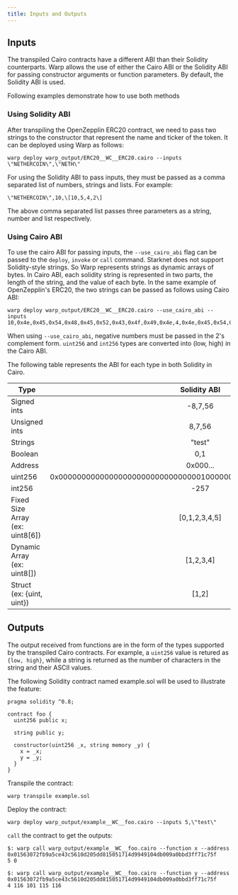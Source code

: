 ```yaml
---
title: Inputs and Outputs
---
```


## Inputs

The transpiled Cairo contracts have a different ABI than their Solidity counterparts. Warp allows the use of either
the Cairo ABI or the Solidity ABI for passing constructor arguments or function parameters. By default, the Solidity ABI
is used.

Following examples demonstrate how to use both methods

### Using Solidity ABI

After transpiling the OpenZepplin ERC20 contract, we need to pass two strings to the constructor that
represent the name and ticker of the token. It can be deployed using Warp as follows:

```
warp deploy warp_output/ERC20__WC__ERC20.cairo --inputs \"NETHERCOIN\",\"NETH\"
```

For using the Solidity ABI to pass inputs, they must be passed as a comma separated list of numbers, strings and lists.
For example:

```
\"NETHERCOIN\",10,\[10,5,4,2\]
```

The above comma separated list passes three parameters as a string, number and list respectively.

### Using Cairo ABI

To use the cairo ABI for passing inputs, the `--use_cairo_abi` flag can be passed to the `deploy`, `invoke` or `call` command.
Starknet does not support Solidity-style strings. So Warp represents strings as dynamic arrays of bytes. In Cairo ABI, each solidity
string is represented in two parts, the length of the string, and the value of each byte.
In the same example of OpenZepplin's ERC20, the two strings can be passed as follows using Cairo ABI:

```
warp deploy warp_output/ERC20__WC__ERC20.cairo --use_cairo_abi --inputs  10,0x4e,0x45,0x54,0x48,0x45,0x52,0x43,0x4f,0x49,0x4e,4,0x4e,0x45,0x54,0x48
```

When using `--use_cairo_abi`, negative numbers must be passed in the 2's complement form.
`uint256` and `int256` types are converted into (low, high) in the Cairo ABI.

The following table represents the ABI for each type in both Solidity in Cairo.

| Type                            |                            Solidity ABI                            |                                                             Cario ABI |
| ------------------------------- | :----------------------------------------------------------------: | --------------------------------------------------------------------: |
| Signed ints                     |                              -8,7,56                               |                                                              248,7,56 |
| Unsigned ints                   |                               8,7,56                               |                                                                8,7,56 |
| Strings                         |                              \"test\"                              |                                                 4,0x74,0x65,0x73,0x74 |
| Boolean                         |                                0,1                                 |                                                                   0,1 |
| Address                         |                              0x000...                              |                                                              0x000... |
| uint256                         | 0x000000000000000000000000000000010000000000000000000000000000000f |                                                                  15,1 |
| int256                          |                                -257                                | 0xfffffffffffffffffffffffffffffeff,0xffffffffffffffffffffffffffffffff |
| Fixed Size Array (ex: uint8[6]) |                          \[0,1,2,3,4,5\]                           |                                                           0,1,2,3,4,5 |
| Dynamic Array (ex: uint8[])     |                            \[1,2,3,4\]                             |                                                             4,1,2,3,4 |
| Struct (ex: {uint, uint})       |                              \[1,2\]                               |                                                                   1,2 |

## Outputs

The output received from functions are in the form of the types supported by the transpiled Cairo contracts.
For example, a `uint256` value is retured as `{low, high}`, while a string is returned as the number of characters in the string
and their ASCII values.

The following Solidity contract named example.sol will be used to illustrate the feature:

```
pragma solidity ^0.8;

contract foo {
  uint256 public x;

  string public y;

  constructor(uint256 _x, string memory _y) {
    x = _x;
    y = _y;
  }
}
```

Transpile the contract:

```
warp transpile example.sol
```

Deploy the contract:

```
warp deploy warp_output/example__WC__foo.cairo --inputs 5,\"test\"
```

`call` the contract to get the outputs:

```
$: warp call warp_output/example__WC__foo.cairo --function x --address 0x01563072fb9a5ce43c5610d205dd815051714d9949104db009a0bbd3ff71c75f
5 0

$: warp call warp_output/example__WC__foo.cairo --function y --address 0x01563072fb9a5ce43c5610d205dd815051714d9949104db009a0bbd3ff71c75f
4 116 101 115 116
```
